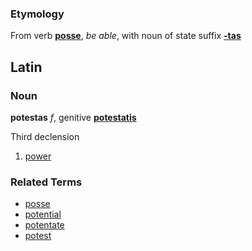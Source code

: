 ===Etymology===
From verb '''[[posse]]''', ''be able'', with noun of state suffix '''[[-tas]]'''

==Latin==
===Noun===
'''potestas''' ''f'', genitive '''[[potestatis]]'''

Third declension

# [[power]]

===Related Terms===
*[[posse]]
*[[potential]]
*[[potentate]]
*[[potest]]
